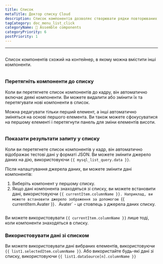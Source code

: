 ```yaml
---
title: Список
metaTitle: Доктор списку Cloud
description: Список компонентів дозволяє створювати рядки повторюваних даних, зовнішній вигляд і відчуття визначені вами.
tagCategory: doc_menu_list_click
categoryName: 🧬 Assemble components
categoryPriority: 6
postPriority: 1
---
```


* * *

## <Heading hidden>Список</Heading>

Список компонентів схожий на контейнер, в якому можна вмістити інші компоненти.

<img
  src='https://cdn.illacloud.com/official-website/img/docs/assemble/list.png'
  alt=""
/>

### Перетягніть компоненти до списку

Коли ви перетягнете список компонентів до кадру, він автоматично включає деякі компоненти. Ви можете видалити або змінити їх та перетягувати нові компоненти в список. 

Можна редагувати тільки перший елемент, а інші автоматично зміняться на основі першого елемента. Ви також можете сфокусуватися на першому елементі і перетягнути панель для зміни елементів висоти.

<img
  src='https://cdn.illacloud.com/official-website/img/docs/assemble/list1.png'
  alt=""
/>

### Показати результати запиту у списку

Коли ви перетягнете список компонентів у кадр, він автоматично відображає тестові дані у форматі JSON. Ви можете змінити джерело даних на дію, використовуючи `{{ mysql_list_query.data }}`. 

Після налаштування джерела даних, ви можете змінити дані компонентів:

1.  Виберіть компонент у першому списку. 
2.  Якщо дані компонента знаходяться зі списку, ви можете встановити дані, використовуючи `{{ currentItem.columnName }}. Наприклад, ви можете встановити джерело зображення за допомогою `{{ currentItem.Avater }}`. `Avater\` - це стовпець з джерела даних списку.

<img
  src='https://cdn.illacloud.com/official-website/img/docs/assemble/list2.png'
  alt=""
/>

Ви можете використовувати `{{ currentItem.columnName }}` лише тоді, коли компоненти знаходяться в списку. 

### Використовувати дані зі списком

Ви можете використовувати дані вибраних елементів, використовуючи `{{ list1.selectedItem.columnName }}`. Або використайте будь-які дані зі списку, використовуючи `{{ list1.dataSource[n].columnName }}`

<img
  src='https://cdn.illacloud.com/official-website/img/docs/assemble/list3.png'
  alt=""
/>
